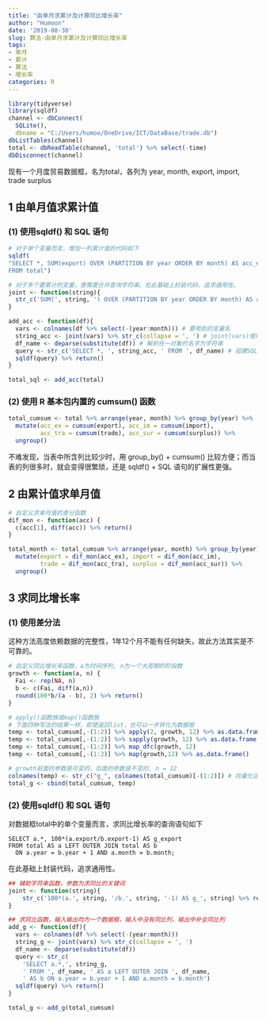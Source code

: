 ```yaml
---
title: "由单月求累计及计算同比增长率"
author: "Humoon"
date: '2019-08-30'
slug: 算法-由单月求累计及计算同比增长率
tags:
- 单月
- 累计
- 算法
- 增长率
categories: R
---
```


```r
library(tidyverse)
library(sqldf)
channel <- dbConnect(
  SQLite(), 
  dbname = "C:/Users/humoo/OneDrive/ICT/DataBase/trade.db") 
dbListTables(channel)
total <- dbReadTable(channel, 'total') %>% select(-time)
dbDisconnect(channel)
```

现有一个月度贸易数据框，名为total，各列为 year, month, export, import, trade surplus

## 1 由单月值求累计值

### (1) 使用sqldf() 和 SQL 语句

```r
# 对于单个变量而言，增加一列累计值的代码如下
sqldf(
"SELECT *, SUM(export) OVER (PARTITION BY year ORDER BY month) AS acc_export
FROM total")

# 对于多个要累计的变量，便需要合并查询字符串。在此基础上封装代码，追求通用性。
joint <- function(string){
  str_c('SUM(', string, ') OVER (PARTITION BY year ORDER BY month) AS acc_', string)
}

add_acc <- function(df){
  vars <- colnames(df %>% select(-(year:month))) # 要用到的变量名
  string_acc <- joint(vars) %>% str_c(collapse = ', ') # joint(vars)使用了向量化运算
  df_name <- deparse(substitute(df)) # 解析任一对象的名字为字符串
  query <- str_c('SELECT *, ', string_acc, ' FROM ', df_name) # 组建SQL查询字符串
  sqldf(query) %>% return()
}

total_sql <- add_acc(total)
```

### (2) 使用 R 基本包内置的 cumsum() 函数

```r
total_cumsum <- total %>% arrange(year, month) %>% group_by(year) %>% 
  mutate(acc_ex = cumsum(export), acc_im = cumsum(import),
         acc_tra = cumsum(trade), acc_sur = cumsum(surplus)) %>% 
  ungroup()
```

不难发现，当表中所含列比较少时，用 group_by() + cumsum() 比较方便；而当表的列很多时，就会变得很繁琐，还是 sqldf() + SQL 语句的扩展性更强。

## 2 由累计值求单月值

```r
# 自定义求单月值的差分函数
dif_mon <- function(acc) {
  c(acc[1], diff(acc)) %>% return()
}

total_month <- total_cumsum %>% arrange(year, month) %>% group_by(year) %>% 
  mutate(export = dif_mon(acc_ex), import = dif_mon(acc_im),
         trade = dif_mon(acc_tra), surplus = dif_mon(acc_sur)) %>% 
  ungroup()
```


## 3 求同比增长率

### (1) 使用差分法

这种方法高度依赖数据的完整性，1年12个月不能有任何缺失，故此方法其实是不可靠的。

```r
# 自定义同比增长率函数，a为时间序列, n为一个大周期的阶段数
growth <- function(a, n) {
  Fai <- rep(NA, n)
  b <- c(Fai, diff(a,n))
  round(100*b/(a - b), 2) %>% return()
}

# apply()函数族或map()函数族
# 下面四种写法的结果一样，即使返回list，也可以一步转化为数据框
temp <- total_cumsum[,-(1:2)] %>% apply(2, growth, 12) %>% as.data.frame()
temp <- total_cumsum[,-(1:2)] %>% sapply(growth, 12) %>% as.data.frame()
temp <- total_cumsum[,-(1:2)] %>% map_dfc(growth, 12)
temp <- total_cumsum[,-(1:2)] %>% map(growth,12) %>% as.data.frame()

# growth前面的参数是可变的，后面的参数是不变的, n = 12
colnames(temp) <- str_c("g_", colnames(total_cumsum)[-(1:2)]) # 向量化运算
total_g <- cbind(total_cumsum, temp)
```

### (2) 使用sqldf() 和  SQL 语句

对数据框total中的单个变量而言，求同比增长率的查询语句如下

```
SELECT a.*, 100*(a.export/b.export-1) AS g_export
FROM total AS a LEFT OUTER JOIN total AS b
  ON a.year = b.year + 1 AND a.month = b.month;
```
在此基础上封装代码，追求通用性。

```r
## 辅助字符串函数，参数为求同比的关键词
joint <- function(string){
    str_c('100*(a.', string, '/b.', string, '-1) AS g_', string) %>% return()
}

## 求同比函数，输入输出均为一个数据框，输入中没有同比列，输出中补全同比列
add_g <- function(df){
  vars <- colnames(df %>% select(-(year:month)))
  string_g <- joint(vars) %>% str_c(collapse = ', ') 
  df_name <- deparse(substitute(df))
  query <- str_c(
    'SELECT a.*,', string_g, 
    ' FROM ', df_name, ' AS a LEFT OUTER JOIN ', df_name, 
    ' AS b ON a.year = b.year + 1 AND a.month = b.month')
  sqldf(query) %>% return()
}

total_g <- add_g(total_cumsum)
```

